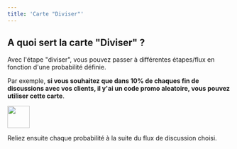 ```yaml
---
title: 'Carte "Diviser"'
---
```

## A quoi sert la carte "Diviser" ?

Avec l'étape "diviser", vous pouvez passer à différentes étapes/flux en fonction d'une probabilité définie.

Par exemple, **si vous souhaitez que dans 10% de chaques fin de discussions avec vos clients, il y'ai un code promo aleatoire, vous pouvez utiliser cette carte**.

<img height="50" src="https://clickway.fr/wp-content/uploads/2024/03/Capture-decran-2024-03-09-230018.png" />

Reliez ensuite chaque probabilité à la suite du flux de discussion choisi.